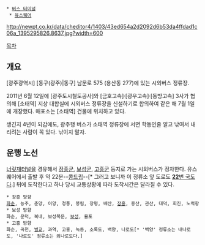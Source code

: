  * [[버스 터미널]]
  * [[유스퀘어]]

http://newpt.co.kr/data/cheditor4/1403/43ed654a2d2092d6b53da4ffdad1c06a_1395295826.8637.jpg?width=600

[[목차]]
== 개요 ==
[광주광역시] [동구(광주)|동구] 남문로 575 (용산동 277)에 있는 시외버스 정류장.

2011년 6월 12일에 [광주도시철도공사]와 [금호고속]·[광우고속]·[동방고속] 3사가 협의해 [소태역] 지상 대합실에 시외버스 정류장을 신설하기로 합의하여 같은 해 7월 1일에 개장했다. 매표소는 [소태역] 건물에 위치하고 있다.

생긴지 4년이 되감에도, 광주행 버스가 소태역 정류장에 서면 학동인줄 알고 낚여서 내리려는 사람이 꼭 있다. 낚이지 말자.

== 운행 노선 ==
[[너릿재터널]]을 경유해서 [[장흥군]], [[보성군]], [[고흥군]] 등지로 가는 시외버스가 정차한다. 유스퀘어에서 출발 후 약 22분--[[콩드립]]--[* 그러고 보니까 이 정류소 앞 도로도 [[22번 국도|'''22'''번 국도]]다.] 뒤에 도착한다고 하나 당시 교통상황에 따라 도착시간은 달라질 수 있다.

 * 장흥 방향
 [[화순시외버스터미널|화순]], 능주, 춘양, 이양, 청풍, 봉림, 장평, 배산, [[장흥시외버스터미널|장흥]], 용산, 관산, 대덕, 회진, 노력항
 * 보성 방향
 화순, 문덕, 복내, 보성북문, [[보성시외버스터미널|보성]], 율포
 * 고흥 방향
 화순, 곡천, [[벌교버스공용터미널|벌교]], 과역, 고흥, 녹동, 소록도, 백양, 나로도[* '백양' 정류소는 내나로도, '나로도' 정류소는 외나로도다.]
